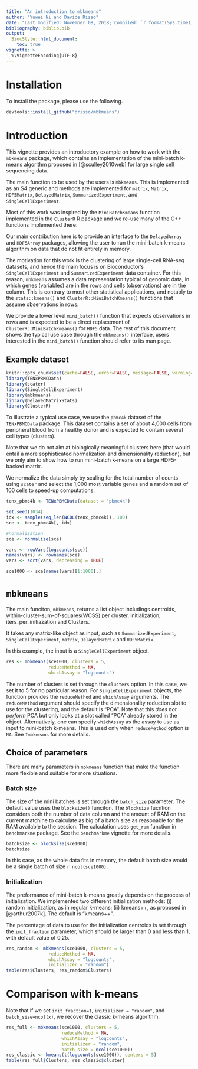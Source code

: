 ```yaml
---
title: "An introduction to mbkmeans"
author: "Yuwei Ni and Davide Risso"
date: "Last modified: November 08, 2018; Compiled: `r format(Sys.time(), '%B %d, %Y')`"
bibliography: biblio.bib
output:
  BiocStyle::html_document:
    toc: true
vignette: >
  %\VignetteEncoding{UTF-8}
---
```


<!--
%\VignetteEngine{knitr::rmarkdown}
%\VignetteIndexEntry{mbkmeans vignette}
-->

# Installation

To install the package, please use the following.

```r
devtools::install_github("drisso/mbkmeans")
```

# Introduction

This vignette provides an introductory example on how to work with the `mbkmeans` package, which contains an implementation of the mini-batch k-means algorithm proposed in [@sculley2010web] for large single cell sequencing data.

The main function to be used by the users is `mbkmeans`. This is implemented as an S4 generic and methods are implemented for `matrix`, `Matrix`, `HDF5Matrix`, `DelayedMatrix`, `SummarizedExperiment`, and `SingleCellExperiment`.

Most of this work was inspired by the `MiniBatchKmeans` function implemented in the `ClusterR` R package and we re-use many of the C++ functions implemented there.

Our main contribution here is to provide an interface to the `DelayedArray` and `HDF5Array` packages, allowing the user to run the mini-batch k-means algorithm on data that do not fit entirely in memory.

The motivation for this work is the clustering of large single-cell RNA-seq datasets, and hence the main focus is on Bioconductor's `SingleCellExperiment` and `SummarizedExperiment` data container. For this reason, `mbkmeans` assumes a data representation typical of genomic data, in which genes (variables) are in the rows and cells (observations) are in the column. This is contrary to most other statistical applications, and notably to the `stats::kmeans()` and `ClusterR::MiniBatchKmeans()` functions that assume observations in rows.

We provide a lower level `mini_batch()` function that expects observations in rows and is expected to be a direct replacement of `ClusterR::MiniBatchKmeans()` for `HDF5` data. The rest of this document shows the typical use case through the `mbkmeans()` interface, users interested in the `mini_batch()` function should refer to its man page.

## Example dataset

```r
knitr::opts_chunk$set(cache=FALSE, error=FALSE, message=FALSE, warning=FALSE)
library(TENxPBMCData)
library(scater)
library(SingleCellExperiment)
library(mbkmeans)
library(DelayedMatrixStats)
library(ClusterR)
```

To illustrate a typical use case, we use the `pbmc4k` dataset of the `TENxPBMCData` package. This dataset contains a set of about 4,000 cells from peripheral blood from a healthy donor and is expected to contain several cell types (clusters).

Note that we do not aim at biologically meaningful clusters here (that would entail a more sophisticated normalization and dimensionality reduction), but we only aim to show how to run mini-batch k-means on a large HDF5-backed matrix.

We normalize the data simply by scaling for the total number of counts using `scater` and select the 1,000 most variable genes and a random set of 100 cells to speed-up computations.

```r
tenx_pbmc4k <- TENxPBMCData(dataset = "pbmc4k")

set.seed(1034)
idx <- sample(seq_len(NCOL(tenx_pbmc4k)), 100)
sce <- tenx_pbmc4k[, idx]

#normalization
sce <- normalize(sce)

vars <- rowVars(logcounts(sce))
names(vars) <- rownames(sce)
vars <- sort(vars, decreasing = TRUE)

sce1000 <- sce[names(vars)[1:1000],]
```

# `mbkmeans`

The main funciton, `mbkmeans`, returns a list object includings centroids, within-cluster-sum-of-squares(WCSS) per cluster, initialization, iters_per_initiazation and Clusters.

It takes any matrix-like object as input, such as `SummarizedExperiment`, `SingleCellExperiment`, `matrix`, `DelayedMatrix` and `HDF5Matrix`. 

In this example, the input is a `SingleCellExperiment` object.

```r
res <- mbkmeans(sce1000, clusters = 5,
                reduceMethod = NA,
                whichAssay = "logcounts")
```

The number of clusters is set through the `clusters` option. In this case, we set it to 5 for no particular reason. For `SingleCellExperiment` objects, the function provides the `reduceMethod` and `whichAssay` arguments. The `reduceMethod` argument should specify the dimensionality reduction slot to use for the clustering, and the default is "PCA". Note that this *does not perform* PCA but only looks at a slot called "PCA" already stored in the object. Alternatively, one can specify `whichAssay` as the assay to use as input to mini-batch k-means. This is used only when `reduceMethod` option is `NA`. See `?mbkmeans` for more details.

## Choice of parameters

There are many parameters in `mbkmeans` function that make the function more flexible and suitable for more situations. 

### Batch size

The size of the mini batches is set through the `batch_size` parameter. The default value uses the `blocksize()` funciton. The `blocksize` fucntion considers both the number of data column and the amount of RAM on the current matchine to calculate as big of a batch size as reasonable for the RAM available to the session. The calculation uses `get_ram` function in `benchmarkme` package. See the `benchmarkme` vignette for more details.

```r
batchsize <- blocksize(sce1000)
batchsize
```

In this case, as the whole data fits in memory, the default batch size would be a single batch of size `r ncol(sce1000)`.

### Initialization

The preformance of mini-batch k-means greatly depends on the process of initialization. We implemented two different initialization methods: (i) random initialization, as in regular k-means; (ii) kmeans++, as proposed in [@arthur2007k]. The default is "kmeans++". 

The percentage of data to use for the initialization centroids is set through the `init_fraction` parameter, which should be larger than 0 and less than 1, with default value of 0.25.

```r
res_random <- mbkmeans(sce1000, clusters = 5, 
                reduceMethod = NA,
                whichAssay = "logcounts",
                initializer = "random")
table(res$Clusters, res_random$Clusters)
```

# Comparison with k-means

Note that if we set `init_fraction=1`, `initializer = "random"`, and `batch_size=ncol(x)`, we recover the classic k-means algorithm.

```r
res_full <- mbkmeans(sce1000, clusters = 5,
                     reduceMethod = NA,
                     whichAssay = "logcounts",
                     initializer = "random",
                     batch_size = ncol(sce1000))
res_classic <- kmeans(t(logcounts(sce1000)), centers = 5)
table(res_full$Clusters, res_classic$cluster)
```
